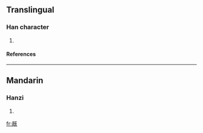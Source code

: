 ==Translingual==
===Han character===
{{Han char|rn=71|rad=无|as=09|sn=13|four=|canj=月月一女山 (BBMVU)}}
# {{defn|Han|sort=无09}}
====References====
{{Han ref|kx=0485.350|dkj=13730|dj=0848.120|hdz=21148.070|uh=65E4|ud=26084}}

----
==Mandarin==
===Hanzi===
{{cmn-hanzi|pin=[[huò]] (huo4), [[mì]] (mi4)|wg=huo<sup>4</sup>, mi<sup>4</sup>}}
# {{defn|Mandarin}}

[[fr:旤]]